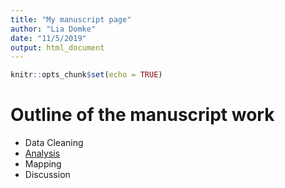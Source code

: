 ```yaml
---
title: "My manuscript page"
author: "Lia Domke"
date: "11/5/2019"
output: html_document
---
```


```r
knitr::opts_chunk$set(echo = TRUE)
```

# Outline of the manuscript work

- Data Cleaning
- [Analysis](NCEAS_Ex1.1.html)
- Mapping
- Discussion
